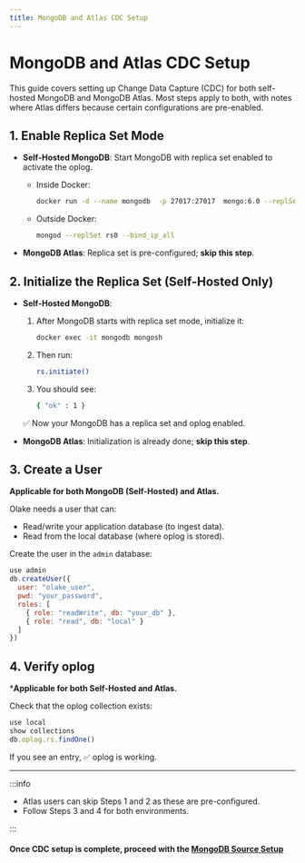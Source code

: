 ```yaml
---
title: MongoDB and Atlas CDC Setup
---
```


# MongoDB and Atlas CDC Setup

This guide covers setting up Change Data Capture (CDC) for both self-hosted MongoDB and MongoDB Atlas. Most steps apply to both, with notes where Atlas differs because certain configurations are pre-enabled.

## 1. Enable Replica Set Mode

- **Self-Hosted MongoDB**: Start MongoDB with replica set enabled to activate the oplog.

  - Inside Docker:
  
    ```bash
    docker run -d --name mongodb  -p 27017:27017  mongo:6.0 --replSet rs0
    ```
  - Outside Docker:
  
    ```bash
    mongod --replSet rs0 --bind_ip_all
    ```

- **MongoDB Atlas**: Replica set is pre-configured; **skip this step**.

## 2. Initialize the Replica Set (Self-Hosted Only)

- **Self-Hosted MongoDB**: 
  1. After MongoDB starts with replica set mode, initialize it:
  
      ```bash
      docker exec -it mongodb mongosh
      ```
  2. Then run:
  
      ```bash
      rs.initiate()
      ```
  3. You should see:
  
      ```bash
      { "ok" : 1 }
      ```

  ✅ Now your MongoDB has a replica set and oplog enabled.

- **MongoDB Atlas**: Initialization is already done; **skip this step**.

## 3. Create a User


**Applicable for both MongoDB (Self-Hosted) and Atlas.**

Olake needs a user that can:  
- Read/write your application database (to ingest data).
- Read from the local database (where oplog is stored).

Create the user in the `admin` database:

```javascript
use admin
db.createUser({
  user: "olake_user",
  pwd: "your_password",
  roles: [
    { role: "readWrite", db: "your_db" },
    { role: "read", db: "local" }
  ]
})
```

## 4. Verify oplog

***Applicable for both Self-Hosted and Atlas.**

Check that the oplog collection exists:

```javascript
use local
show collections
db.oplog.rs.findOne()
```
If you see an entry, ✅ oplog is working. 

---


:::info
- Atlas users can skip Steps 1 and 2 as these are pre-configured.
- Follow Steps 3 and 4 for both environments.

:::

#### Once CDC setup is complete, proceed with the [MongoDB Source Setup](/docs/connectors/mongodb/index.mdx)